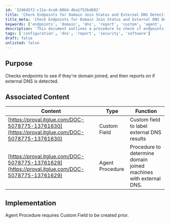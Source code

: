 ```yaml
---
id: '324645f2-c11e-4ca8-80b4-4ba1f53bd602'
title: 'Check Endpoints for Domain Join Status and External DNS Detection'
title_meta: 'Check Endpoints for Domain Join Status and External DNS Detection'
keywords: ['endpoints', 'domain', 'dns', 'report', 'custom', 'agent', 'procedure']
description: 'This document outlines a procedure to check if endpoints are domain joined and reports on the detection of external DNS. It includes associated content for custom fields and agent procedures that facilitate this check.'
tags: ['configuration', 'dns', 'report', 'security', 'software']
draft: false
unlisted: false
---
```

## Purpose

Checks endpoints to see if they're domain joined, and then reports on if external DNS is detected.

## Associated Content

| Content                                                                 | Type            | Function                                             |
|-------------------------------------------------------------------------|-----------------|-----------------------------------------------------|
| [https://proval.itglue.com/DOC-5078775-13761630](https://proval.itglue.com/DOC-5078775-13761630) | Custom Field    | Custom field to label external DNS results          |
| [https://proval.itglue.com/DOC-5078775-13761629](https://proval.itglue.com/DOC-5078775-13761629) | Agent Procedure  | Procedure to determine domain joined machines with external DNS. |

## Implementation

Agent Procedure requires Custom Field to be created prior.











